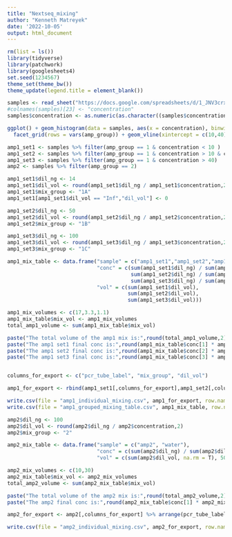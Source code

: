 ```yaml
---
title: "Nextseq_mixing"
author: "Kenneth Matreyek"
date: '2022-10-05'
output: html_document
---
```


```r
rm(list = ls())
library(tidyverse)
library(patchwork)
library(googlesheets4)
set.seed(1234567)
theme_set(theme_bw())
theme_update(legend.title = element_blank())
```

```r
samples <- read_sheet("https://docs.google.com/spreadsheets/d/1_JNV3crx33WMexKpFgCle54Ftxx1pqIQAT00_gy120U/edit?usp=sharing", sheet = "NextSeq3") 
#colnames(samples)[23] <- "concentration"
samples$concentration <- as.numeric(as.character((samples$concentration)))

ggplot() + geom_histogram(data = samples, aes(x = concentration), binwidth = 5,  fill = "grey50", color = "black") + 
  facet_grid(rows = vars(amp_group)) + geom_vline(xintercept = c(10,40), linetype = 2, alpha = 0.4)

amp1_set1 <- samples %>% filter(amp_group == 1 & concentration < 10 )
amp1_set2 <- samples %>% filter(amp_group == 1 & concentration > 10 & concentration < 40)
amp1_set3 <- samples %>% filter(amp_group == 1 & concentration > 40)
amp2 <- samples %>% filter(amp_group == 2)
```


```r
amp1_set1$dil_ng <- 14
amp1_set1$dil_vol <- round(amp1_set1$dil_ng / amp1_set1$concentration,2)
amp1_set1$mix_group <- "1A"
amp1_set1[amp1_set1$dil_vol == "Inf","dil_vol"] <- 0

amp1_set2$dil_ng <- 50
amp1_set2$dil_vol <- round(amp1_set2$dil_ng / amp1_set2$concentration,2)
amp1_set2$mix_group <- "1B"

amp1_set3$dil_ng <- 100
amp1_set3$dil_vol <- round(amp1_set3$dil_ng / amp1_set3$concentration,2)
amp1_set3$mix_group <- "1C"

amp1_mix_table <- data.frame("sample" = c("amp1_set1","amp1_set2","amp1_set3"),
                             "conc" = c(sum(amp1_set1$dil_ng) / sum(amp1_set1$dil_vol),
                                        sum(amp1_set2$dil_ng) / sum(amp1_set2$dil_vol),
                                        sum(amp1_set3$dil_ng) / sum(amp1_set3$dil_vol)),
                             "vol" = c(sum(amp1_set1$dil_vol),
                                       sum(amp1_set2$dil_vol),
                                       sum(amp1_set3$dil_vol)))

amp1_mix_volumes <- c(17,3.3,1.1)
amp1_mix_table$mix_vol <- amp1_mix_volumes
total_amp1_volume <- sum(amp1_mix_table$mix_vol)

paste("The total volume of the amp1 mix is:",round(total_amp1_volume,2))
paste("The amp1 set1 final conc is:",round(amp1_mix_table$conc[1] * amp1_mix_table$mix_vol[1] / total_amp1_volume,2))
paste("The amp1 set2 final conc is:",round(amp1_mix_table$conc[2] * amp1_mix_table$mix_vol[2] / total_amp1_volume,2))
paste("The amp1 set3 final conc is:",round(amp1_mix_table$conc[3] * amp1_mix_table$mix_vol[3] / total_amp1_volume,2))


columns_for_export <- c("pcr_tube_label", "mix_group", "dil_vol")

amp1_for_export <- rbind(amp1_set1[,columns_for_export],amp1_set2[,columns_for_export],amp1_set3[,columns_for_export]) %>% arrange(pcr_tube_label)

write.csv(file = "amp1_individual_mixing.csv", amp1_for_export, row.names = FALSE)
write.csv(file = "amp1_grouped_mixing_table.csv", amp1_mix_table, row.names = FALSE)

```


```r

amp2$dil_ng <- 100
amp2$dil_vol <- round(amp2$dil_ng / amp2$concentration,2)
amp2$mix_group <- "2"

amp2_mix_table <- data.frame("sample" = c("amp2", "water"),
                             "conc" = c(sum(amp2$dil_ng) / sum(amp2$dil_vol, na.rm = T), 0),
                             "vol" = c(sum(amp2$dil_vol, na.rm = T), 50))

amp2_mix_volumes <- c(10,30)
amp2_mix_table$mix_vol <- amp2_mix_volumes
total_amp2_volume <- sum(amp2_mix_table$mix_vol)

paste("The total volume of the amp2 mix is:",round(total_amp2_volume,2))
paste("The amp2 final conc is:",round(amp2_mix_table$conc[1] * amp2_mix_table$mix_vol[1] / amp2_mix_volumes,2))

amp2_for_export <- amp2[,columns_for_export] %>% arrange(pcr_tube_label)

write.csv(file = "amp2_individual_mixing.csv", amp2_for_export, row.names = FALSE)
```



